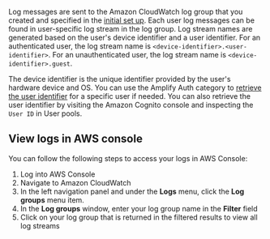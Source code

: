 Log messages are sent to the Amazon CloudWatch log group that you created and specified in the [initial set up](/gen1/[platform]/build-a-backend/more-features/logging/set-up-logging/). Each user log messages can be found in user-specific log stream in the log group. Log stream names are generated based on the user's device identifier and a user identifier.
For an authenticated user, the log stream name is `<device-identifier>.<user-identifier>`.  For an unauthenticated user, the log stream name is `<device-identifier>.guest`.

The device identifier is the unique identifier provided by the user's hardware device and OS. You can use the Amplify Auth category to [retrieve the user identifier](/gen1/[platform]/build-a-backend/more-features/logging/configure-user/#retrieve-userids-with-amplify-auth) for a specific user if needed. You can also retrieve the user identifier by visiting the Amazon Cognito console and inspecting the `User ID` in User pools.

## View logs in AWS console
You can follow the following steps to access your logs in AWS Console:
1. Log into AWS Console
2. Navigate to Amazon CloudWatch
3. In the left navigation panel and under the **Logs** menu, click the **Log groups** menu item.
4. In the **Log groups** window, enter your log group name in the **Filter** field
5. Click on your log group that is returned in the filtered results to view all log streams
